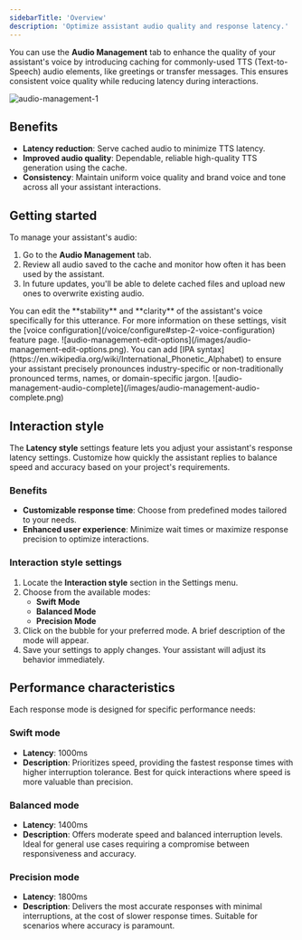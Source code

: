 ```yaml
---
sidebarTitle: 'Overview'
description: 'Optimize assistant audio quality and response latency.'
---
```


You can use the **Audio Management** tab to enhance the quality of your assistant's voice by <Tooltip tip="TTS caching stores responses so they can be quickly accessed again, reducing the time and cost needed to repeatedly call the client.">introducing caching</Tooltip>
for commonly-used TTS (Text-to-Speech) audio elements, like greetings or transfer messages. This ensures consistent voice quality while reducing latency
during interactions.

![audio-management-1](/images/audio-management-1.png)

## Benefits

- **Latency reduction**: Serve cached audio to minimize TTS latency.
- **Improved audio quality**: Dependable, reliable high-quality TTS generation using the cache.
- **Consistency**: Maintain uniform voice quality and brand voice and tone across all your assistant interactions.

## Getting started

To manage your assistant's audio:
1. Go to the **Audio Management** tab.
2. Review all audio saved to the cache and monitor how often it has been used by the assistant.
3. In future updates, you'll be able to delete cached files and upload new ones to overwrite existing audio.

<Tabs>
  <Tab title="Edit options">
  You can edit the **stability** and **clarity** of the assistant's voice specifically for this utterance. For more information on these settings, visit the [voice configuration](/voice/configure#step-2-voice-configuration) feature page.
    ![audio-management-edit-options](/images/audio-management-edit-options.png).
  </Tab>
  <Tab title="Add IPA syntax">
  You can add [IPA syntax](https://en.wikipedia.org/wiki/International_Phonetic_Alphabet) to ensure your assistant precisely pronounces industry-specific or non-traditionally pronounced terms, names, or domain-specific jargon.
    ![audio-management-audio-complete](/images/audio-management-audio-complete.png)
  </Tab>
</Tabs>

## Interaction style

The **Latency style** settings feature lets you adjust your assistant's response latency settings. Customize how quickly the assistant
replies to balance speed and accuracy based on your project's requirements.

### Benefits

- **Customizable response time**: Choose from predefined modes tailored to your needs.
- **Enhanced user experience**: Minimize wait times or maximize response precision to optimize interactions.

### Interaction style settings
1. Locate the **Interaction style** section in the Settings menu.
2. Choose from the available modes:
   - **Swift Mode**
   - **Balanced Mode**
   - **Precision Mode**
3. Click on the bubble for your preferred mode. A brief description of the mode will appear.
4. Save your settings to apply changes. Your assistant will adjust its behavior immediately.

## Performance characteristics

Each response mode is designed for specific performance needs:

### Swift mode

- **Latency**: 1000ms  
- **Description**: Prioritizes speed, providing the fastest response times with higher interruption tolerance. Best for quick interactions
where speed is more valuable than precision.

### Balanced mode

- **Latency**: 1400ms  
- **Description**: Offers moderate speed and balanced interruption levels. Ideal for general use cases requiring a compromise between
 responsiveness and accuracy.

### Precision mode

- **Latency**: 1800ms  
- **Description**: Delivers the most accurate responses with minimal interruptions, at the cost of slower response times. Suitable for scenarios
where accuracy is paramount.
